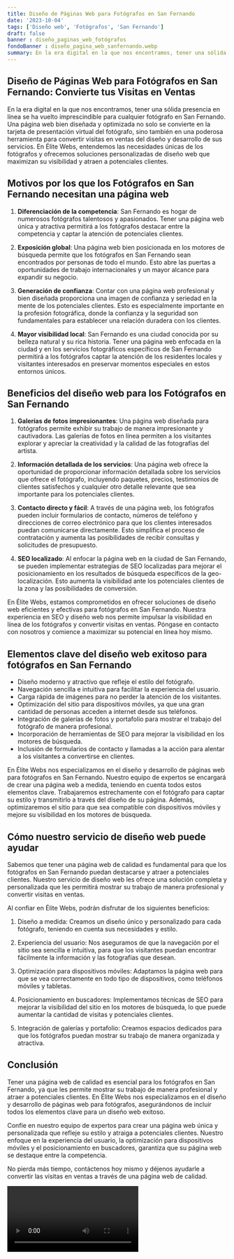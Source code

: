 ```yaml
---
title: Diseño de Páginas Web para Fotógrafos en San Fernando
date: '2023-10-04'
tags: ['Diseño web', 'Fotógrafos', 'San Fernando']
draft: false
banner : diseño_paginas_web_fotógrafos
fondoBanner : diseño_pagina_web_sanfernando.webp
summary: En la era digital en la que nos encontramos, tener una sólida presencia en línea se ha vuelto imprescindible para cualquier fotógrafo en San Fernando. Una página web bien diseñada y optimizada no solo se convierte en la tarjeta de presentación virtual del fotógrafo, sino también en una poderosa herramienta para convertir visitas en ventas del diseño y desarrollo de sus servicios. En Élite Webs, entendemos las necesidades únicas de los fotógrafos y ofrecemos soluciones personalizadas de diseño web que maximizan su visibilidad y atraen a potenciales clientes.
---
```


## Diseño de Páginas Web para Fotógrafos en San Fernando: Convierte tus Visitas en Ventas

En la era digital en la que nos encontramos, tener una sólida presencia en línea se ha vuelto imprescindible para cualquier fotógrafo en San Fernando. Una página web bien diseñada y optimizada no solo se convierte en la tarjeta de presentación virtual del fotógrafo, sino también en una poderosa herramienta para convertir visitas en ventas del diseño y desarrollo de sus servicios. En Élite Webs, entendemos las necesidades únicas de los fotógrafos y ofrecemos soluciones personalizadas de diseño web que maximizan su visibilidad y atraen a potenciales clientes.

## Motivos por los que los Fotógrafos en San Fernando necesitan una página web

1. **Diferenciación de la competencia**: San Fernando es hogar de numerosos fotógrafos talentosos y apasionados. Tener una página web única y atractiva permitirá a los fotógrafos destacar entre la competencia y captar la atención de potenciales clientes.

2. **Exposición global**: Una página web bien posicionada en los motores de búsqueda permite que los fotógrafos en San Fernando sean encontrados por personas de todo el mundo. Esto abre las puertas a oportunidades de trabajo internacionales y un mayor alcance para expandir su negocio.

3. **Generación de confianza**: Contar con una página web profesional y bien diseñada proporciona una imagen de confianza y seriedad en la mente de los potenciales clientes. Esto es especialmente importante en la profesión fotográfica, donde la confianza y la seguridad son fundamentales para establecer una relación duradera con los clientes.

4. **Mayor visibilidad local**: San Fernando es una ciudad conocida por su belleza natural y su rica historia. Tener una página web enfocada en la ciudad y en los servicios fotográficos específicos de San Fernando permitirá a los fotógrafos captar la atención de los residentes locales y visitantes interesados en preservar momentos especiales en estos entornos únicos.

## Beneficios del diseño web para los Fotógrafos en San Fernando

1. **Galerías de fotos impresionantes**: Una página web diseñada para fotógrafos permite exhibir su trabajo de manera impresionante y cautivadora. Las galerías de fotos en línea permiten a los visitantes explorar y apreciar la creatividad y la calidad de las fotografías del artista.

2. **Información detallada de los servicios**: Una página web ofrece la oportunidad de proporcionar información detallada sobre los servicios que ofrece el fotógrafo, incluyendo paquetes, precios, testimonios de clientes satisfechos y cualquier otro detalle relevante que sea importante para los potenciales clientes.

3. **Contacto directo y fácil**: A través de una página web, los fotógrafos pueden incluir formularios de contacto, números de teléfono y direcciones de correo electrónico para que los clientes interesados puedan comunicarse directamente. Esto simplifica el proceso de contratación y aumenta las posibilidades de recibir consultas y solicitudes de presupuesto.

4. **SEO localizado**: Al enfocar la página web en la ciudad de San Fernando, se pueden implementar estrategias de SEO localizadas para mejorar el posicionamiento en los resultados de búsqueda específicos de la geo-localización. Esto aumenta la visibilidad ante los potenciales clientes de la zona y las posibilidades de conversión.

En Élite Webs, estamos comprometidos en ofrecer soluciones de diseño web eficientes y efectivas para fotógrafos en San Fernando. Nuestra experiencia en SEO y diseño web nos permite impulsar la visibilidad en línea de los fotógrafos y convertir visitas en ventas. Póngase en contacto con nosotros y comience a maximizar su potencial en línea hoy mismo.

<GifSeo />

<Cta />

## Elementos clave del diseño web exitoso para fotógrafos en San Fernando

- Diseño moderno y atractivo que refleje el estilo del fotógrafo.
- Navegación sencilla e intuitiva para facilitar la experiencia del usuario.
- Carga rápida de imágenes para no perder la atención de los visitantes.
- Optimización del sitio para dispositivos móviles, ya que una gran cantidad de personas acceden a internet desde sus teléfonos.
- Integración de galerías de fotos y portafolio para mostrar el trabajo del fotógrafo de manera profesional.
- Incorporación de herramientas de SEO para mejorar la visibilidad en los motores de búsqueda.
- Inclusión de formularios de contacto y llamadas a la acción para alentar a los visitantes a convertirse en clientes.

En Élite Webs nos especializamos en el diseño y desarrollo de páginas web para fotógrafos en San Fernando. Nuestro equipo de expertos se encargará de crear una página web a medida, teniendo en cuenta todos estos elementos clave. Trabajaremos estrechamente con el fotógrafo para captar su estilo y transmitirlo a través del diseño de su página. Además, optimizaremos el sitio para que sea compatible con dispositivos móviles y mejore su visibilidad en los motores de búsqueda.

## Cómo nuestro servicio de diseño web puede ayudar

Sabemos que tener una página web de calidad es fundamental para que los fotógrafos en San Fernando puedan destacarse y atraer a potenciales clientes. Nuestro servicio de diseño web les ofrece una solución completa y personalizada que les permitirá mostrar su trabajo de manera profesional y convertir visitas en ventas.

Al confiar en Élite Webs, podrán disfrutar de los siguientes beneficios:

1. Diseño a medida: Creamos un diseño único y personalizado para cada fotógrafo, teniendo en cuenta sus necesidades y estilo.

2. Experiencia del usuario: Nos aseguramos de que la navegación por el sitio sea sencilla e intuitiva, para que los visitantes puedan encontrar fácilmente la información y las fotografías que desean.

3. Optimización para dispositivos móviles: Adaptamos la página web para que se vea correctamente en todo tipo de dispositivos, como teléfonos móviles y tabletas.

4. Posicionamiento en buscadores: Implementamos técnicas de SEO para mejorar la visibilidad del sitio en los motores de búsqueda, lo que puede aumentar la cantidad de visitas y potenciales clientes.

5. Integración de galerías y portafolio: Creamos espacios dedicados para que los fotógrafos puedan mostrar su trabajo de manera organizada y atractiva.

## Conclusión

Tener una página web de calidad es esencial para los fotógrafos en San Fernando, ya que les permite mostrar su trabajo de manera profesional y atraer a potenciales clientes. En Élite Webs nos especializamos en el diseño y desarrollo de páginas web para fotógrafos, asegurándonos de incluir todos los elementos clave para un diseño web exitoso.

Confíe en nuestro equipo de expertos para crear una página web única y personalizada que refleje su estilo y atraiga a potenciales clientes. Nuestro enfoque en la experiencia del usuario, la optimización para dispositivos móviles y el posicionamiento en buscadores, garantiza que su página web se destaque entre la competencia.

No pierda más tiempo, contáctenos hoy mismo y déjenos ayudarle a convertir las visitas en ventas a través de una página web de calidad.

<Video />

<CtaBot job='Fotógrafos' city='San Fernando'/>

<Gmaps query='San Fernando+españa+maps' />